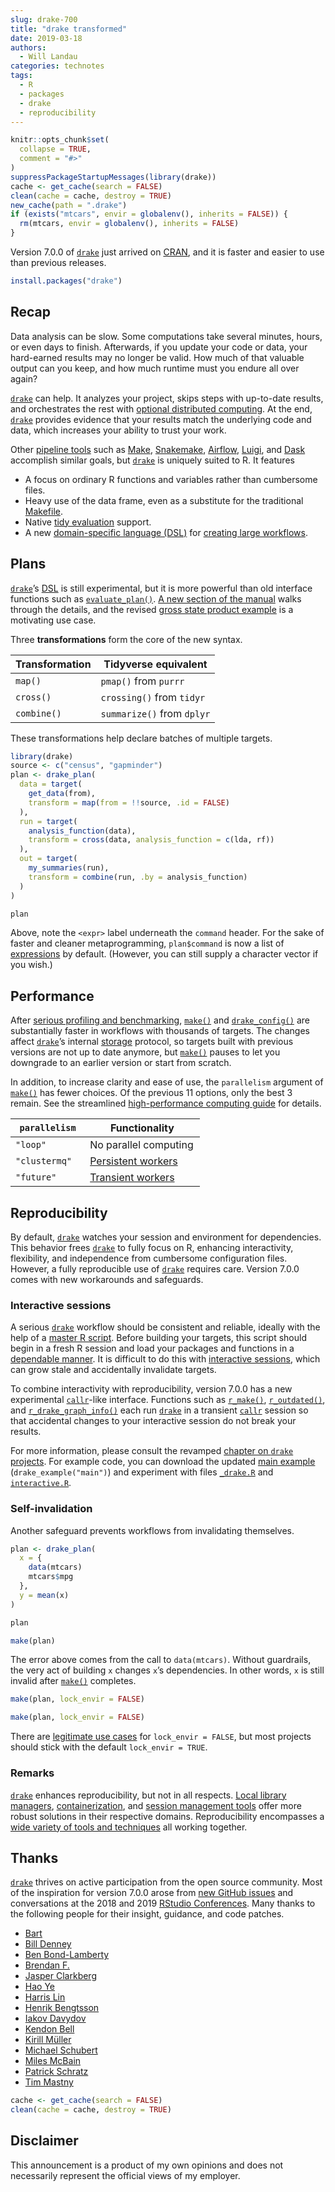 ```yaml
---
slug: drake-700
title: "drake transformed"
date: 2019-03-18
authors:
  - Will Landau
categories: technotes
tags:
  - R
  - packages
  - drake
  - reproducibility
---
```


```r
knitr::opts_chunk$set(
  collapse = TRUE,
  comment = "#>"
)
suppressPackageStartupMessages(library(drake))
cache <- get_cache(search = FALSE)
clean(cache = cache, destroy = TRUE)
new_cache(path = ".drake")
if (exists("mtcars", envir = globalenv(), inherits = FALSE)) {
  rm(mtcars, envir = globalenv(), inherits = FALSE)
}
```

Version 7.0.0 of [`drake`](https://github.com/ropensci/drake) just arrived on [CRAN](http://cran.r-project.org/), and it is faster and easier to use than previous releases.

```r
install.packages("drake")
```

## Recap

Data analysis can be slow. Some computations take several minutes, hours, or even days to finish. Afterwards, if you update your code or data, your hard-earned results may no longer be valid. How much of that valuable output can you keep, and how much runtime must you endure all over again?

[`drake`](https://github.com/ropensci/drake) can help. It analyzes your project, skips steps with up-to-date results, and orchestrates the rest with [optional distributed computing](https://ropenscilabs.github.io/drake-manual/hpc.html). At the end, [`drake`](https://github.com/ropensci/drake) provides evidence that your results match the underlying code and data, which increases your ability to trust your work.

Other [pipeline tools](https://github.com/pditommaso/awesome-pipeline) such as [Make](https://www.gnu.org/software/make), [Snakemake](https://bitbucket.org/johanneskoester/snakemake/wiki/Home), [Airflow](https://github.com/apache/airflow), [Luigi](https://github.com/spotify/luigi), and [Dask](https://github.com/dask/dask) accomplish similar goals, but [`drake`](https://github.com/ropensci/drake) is uniquely suited to R. It features

- A focus on ordinary R functions and variables rather than cumbersome files.
- Heavy use of the data frame, even as a substitute for the  traditional [Makefile](https://www.gnu.org/software/make).
- Native [tidy evaluation](https://tidyeval.tidyverse.org) support.
- A new [domain-specific language (DSL)](http://adv-r.had.co.nz/dsl.html) for [creating large workflows](https://ropenscilabs.github.io/drake-manual/plans.html#large-plans).

## Plans

[`drake`](https://github.com/ropensci/drake)'s [DSL](http://adv-r.had.co.nz/dsl.html) is still experimental, but it is more powerful than old interface functions such as [`evaluate_plan()`](https://ropensci.github.io/drake/reference/evaluate_plan.html). [A new section of the manual](https://ropenscilabs.github.io/drake-manual/plans.html#large-plans) walks through the details, and the revised [gross state product example](https://ropenscilabs.github.io/drake-manual/gsp.html) is a motivating use case.

Three **transformations** form the core of the new syntax.

| Transformation | Tidyverse equivalent        |
|----------------|-----------------------------|
| `map()`        | `pmap()` from `purrr`       |
| `cross()`      | `crossing()` from `tidyr`   |
| `combine()`    | `summarize()` from `dplyr`  |

These transformations help declare batches of multiple targets.

```r
library(drake)
source <- c("census", "gapminder")
plan <- drake_plan(
  data = target(
    get_data(from),
    transform = map(from = !!source, .id = FALSE)
  ),
  run = target(
    analysis_function(data),
    transform = cross(data, analysis_function = c(lda, rf))
  ),
  out = target(
    my_summaries(run),
    transform = combine(run, .by = analysis_function)
  )
)

plan
```

Above, note the `<expr>` label underneath the `command` header. For the sake of faster and cleaner metaprogramming, `plan$command` is now a list of [expressions](http://adv-r.had.co.nz/Expressions.html) by default. (However, you can still supply a character vector if you wish.)

## Performance

After [serious profiling and benchmarking](https://github.com/wlandau/drake-examples/tree/master/overhead), [`make()`](https://ropensci.github.io/drake/reference/make.html) and [`drake_config()`](https://ropensci.github.io/drake/reference/drake_config.html) are substantially faster in workflows with thousands of targets. The changes affect [`drake`](https://github.com/ropensci/drake)'s internal [storage](https://github.com/richfitz/storr) protocol, so targets built with previous versions are not up to date anymore, but [`make()`](https://ropensci.github.io/drake/reference/make.html) pauses to let you downgrade to an earlier version or start from scratch.

In addition, to increase clarity and ease of use, the `parallelism` argument of [`make()`](https://ropensci.github.io/drake/reference/make.html) has fewer choices. Of the previous 11 options, only the best 3 remain. See the streamlined [high-performance computing guide](https://ropenscilabs.github.io/drake-manual/hpc.html) for details.

| `parallelism` | Functionality         |
|---------------|-----------------------|
| `"loop"`      | No parallel computing |
| `"clustermq"` | [Persistent workers](https://ropenscilabs.github.io/drake-manual/hpc.html#persistent-workers)    |
| `"future"`    | [Transient workers](https://ropenscilabs.github.io/drake-manual/hpc.html#transient-workers)     |

## Reproducibility

By default, [`drake`](https://github.com/ropensci/drake) watches your session and environment for dependencies. This behavior frees [`drake`](https://github.com/ropensci/drake) to fully focus on R, enhancing interactivity, flexibility, and independence from cumbersome configuration files. However, a fully reproducible use of [`drake`](https://github.com/ropensci/drake) requires care. Version 7.0.0 comes with new workarounds and safeguards.

### Interactive sessions

A serious [`drake`](https://github.com/ropensci/drake) workflow should be consistent and reliable, ideally with the help of a [master R script](https://github.com/wlandau/drake-examples/blob/master/gsp/make.R). Before building your targets, this script should begin in a fresh R session and load your packages and functions in a [dependable manner](https://github.com/wlandau/drake-examples/blob/d9417547a05aec416afbbda913eaf2d44a552d5b/gsp/make.R#L4-L6). It is difficult to do this with [interactive sessions](https://stat.ethz.ch/R-manual/R-devel/library/base/html/interactive.html), which can grow stale and accidentally invalidate targets.

To combine interactivity with reproducibility, version 7.0.0 has a new experimental [`callr`](https://github.com/r-lib/callr)-like interface. Functions such as [`r_make()`](https://ropensci.github.io/drake/reference/r_make.html), [`r_outdated()`](https://ropensci.github.io/drake/reference/r_make.html), and [`r_drake_graph_info()`](https://ropensci.github.io/drake/reference/r_make.html) each run [`drake`](https://github.com/ropensci/drake) in a transient [`callr`](https://github.com/r-lib/callr) session so that accidental changes to your interactive session do not break your results.

For more information, please consult the revamped [chapter on `drake` projects](https://ropenscilabs.github.io/drake-manual/projects.html#safe-interactivity). For example code, you can download the updated [main example](https://github.com/wlandau/drake-examples/tree/master/main) (`drake_example("main")`) and experiment with files [`_drake.R`](https://github.com/wlandau/drake-examples/blob/master/main/_drake.R) and [`interactive.R`](https://github.com/wlandau/drake-examples/blob/master/main/interactive.R).

### Self-invalidation

Another safeguard prevents workflows from invalidating themselves.

```r
plan <- drake_plan(
  x = {
    data(mtcars)
    mtcars$mpg
  },
  y = mean(x)
)

plan

make(plan)
```

The error above comes from the call to `data(mtcars)`. Without guardrails, the very act of building `x` changes `x`'s dependencies. In other words, `x` is still invalid after [`make()`](https://ropensci.github.io/drake/reference/make.html) completes.

```r
make(plan, lock_envir = FALSE)

make(plan, lock_envir = FALSE)
```

There are [legitimate use cases](https://github.com/ropensci/drake/issues/675#issuecomment-458222414) for `lock_envir = FALSE`, but most projects should stick with the default `lock_envir = TRUE`.

### Remarks

[`drake`](https://github.com/ropensci/drake) enhances reproducibility, but not in all respects. [Local library managers](https://rstudio.github.io/packrat), [containerization](https://www.docker.com), and [session management tools](https://github.com/tidyverse/reprex) offer more robust solutions in their respective domains. Reproducibility encompasses a [wide variety of tools and techniques](https://github.com/karthik/rstudio2019) all working together.

## Thanks

[`drake`](https://github.com/ropensci/drake) thrives on active participation from the open source community. Most of the inspiration for version 7.0.0 arose from [new GitHub issues](https://github.com/ropensci/drake/issues) and conversations at the 2018 and 2019 [RStudio Conferences](https://www.rstudio.com/conference). Many thanks to the following people for their insight, guidance, and code patches.

- <a href="https://github.com/bart1">Bart</a>
- <a href="https://github.com/billdenney">Bill Denney</a>
- <a href="https://github.com/bpbond">Ben Bond-Lamberty</a>
- <a href="https://github.com/brendanf">Brendan F.</a>
- <a href="https://github.com/dapperjapper">Jasper Clarkberg</a>
- <a href="https://github.com/ha0ye">Hao Ye</a>
- <a href="https://github.com/htlin">Harris Lin</a>
- <a href="https://github.com/HenrikBengtsson">Henrik Bengtsson</a>
- <a href="https://github.com/idavydov">Iakov Davydov</a>
- <a href="https://github.com/kendonB">Kendon Bell</a>
- <a href="https://github.com/krlmlr">Kirill Müller</a>
- <a href="https://github.com/mschubert">Michael Schubert</a>
- <a href="https://github.com/MilesMcBain">Miles McBain</a>
- <a href="https://github.com/pat-s">Patrick Schratz</a>
- <a href="https://github.com/tmastny">Tim Mastny</a>

```r
cache <- get_cache(search = FALSE)
clean(cache = cache, destroy = TRUE)
```

## Disclaimer

This announcement is a product of my own opinions and does not necessarily represent the official views of my employer.
